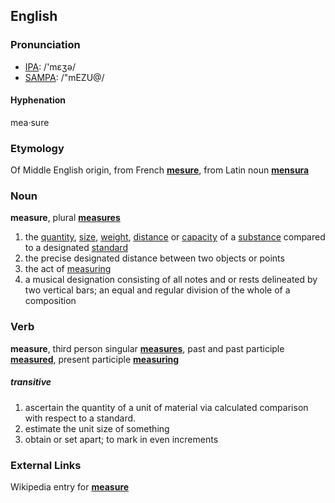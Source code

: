==English==

===Pronunciation===
*[[IPA]]: /'mεʒə/
*[[SAMPA]]: /"mEZU@/

====Hyphenation====
mea&middot;sure

===Etymology===
Of Middle English origin, from French '''[[mesure]]''', from Latin noun '''[[mensura]]'''

===Noun===
'''measure''', plural '''[[measures]]'''

#the [[quantity]], [[size]], [[weight]], [[distance]] or [[capacity]] of a [[substance]] compared to a designated [[standard]]
#the precise designated distance between two objects or points
#the act of [[measuring]]
#a musical designation consisting of all notes and or rests delineated by two vertical bars; an equal and regular division of the whole of a composition

===Verb===
'''measure''', third person singular '''[[measures]]''', past and past participle '''[[measured]]''', present participle '''[[measuring]]'''

=====''transitive''=====
# ascertain the quantity of a unit of material via calculated comparison with respect to a standard.
# estimate the unit size of something
# obtain or set apart; to mark in even increments

===External Links===
Wikipedia entry for '''[[w:measure|measure]]'''